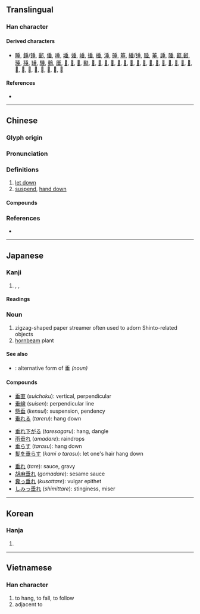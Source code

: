 {{character info/new}}
{{also|埀|乗|重}}
==Translingual==
{{stroke order|type=animate}}

===Han character===
{{Han char|rn=32|rad=土|as=05|sn=8|four=20104|canj=HJTM}}

====Derived characters====
* [[睡]], [[錘]]/[[锤]], [[郵]], [[倕]], [[唾]], [[埵]], [[娷]], [[崜]], [[捶]], [[棰]], [[涶]], [[硾]], [[箠]], [[綞]]/[[缍]], [[腄]], [[菙]], [[諈]], [[陲]], [[甀]],[[㩾]], [[㻔]], [[䅜]], [[䍋]], [[䮔]], [[䳠]], [[厜]], [[𠝶]], [[𡐱]], [[𡑈]], [[𡙇]], [[𢏴]], [[𢔝]], [[𢛉]], [[𢛲]], [[𢻩]], [[𣂩]], [[𣇦]], [[𤷣]], [[𥡭]], [[𦈼]], [[𦖋]], [[𦥻]], [[𧌯]], [[𨉡]], [[𨔠]], [[𨲉]], [[𩃒]], [[𩗰]], [[𩜀]], [[𩣷]], [[𩩞]], [[𩭦]], [[𩸫]], [[𫵌]]

====References====
* {{Han ref|kx=0227.160|dkj=05012|dj=0463.020|hdz=10432.050|uh=5782|ud=22402|bh=ABAB|bd=43947}}

----

==Chinese==
{{zh-forms|alt=埀,𡍮:ancient form,𠂹:ancient form,𠄒:ancient form,𠣔:ancient form}}

===Glyph origin===
{{Han etym}}

===Pronunciation===
{{zh-pron
|m=chuí
|c=seoi4
|mn=sûi/qz:sêr/tw,xm:sê/tw,zz:sôe
|mn_note=sûi - literary; sêr/sê/sôe - vernacular
|mc=y
|oc=y
|cat=v
}}

===Definitions===
{{zh-hanzi}}

# [[let down]]
# [[suspend]], [[hand down]]

====Compounds====
{{zh-der|垂愛|垂成|垂垂|垂釣|垂範|垂掛|垂花門|垂絕|垂老|垂淚|垂憐|垂簾聽政|垂柳|垂落|垂暮|垂念|垂盼|垂泣|垂青|垂示|垂手|垂首|垂死|垂體|垂涕|垂髫|垂頭喪氣|垂亡|垂危|垂問|垂涎|垂線|垂懸|垂詢|垂楊柳|垂衣拱手|垂直|垂直帶|垂直關係|垂直貿易|垂直起落飛機|垂直尾翼|下垂|並垂不朽|事敗垂成|低垂|公垂線|創業垂統|功垂竹帛|功墮垂成|功敗垂成|北垂|南垂|厄利垂亞|名垂不朽|名垂後世|名垂竹帛|名垂罔極|名垂青史|四垂|坐不垂堂|垂下|垂名|垂名竹帛|垂命|垂堂|垂察|垂心|垂憫|垂手可得|垂手而得|垂手過膝|垂披|垂拱|垂拱而治|垂教|垂於將來|垂棘|垂楊|垂橐|垂櫜|垂死掙扎|垂涎三尺|垂涎欲滴|垂照|垂璧|垂白|垂白上僂|垂白之親|垂直線|垂直起飛|垂直距離|垂直面|垂簾|垂統|垂絲|垂綸|垂線足|垂翅|垂聽|垂裕後昆|垂足|垂鑒|垂陰|垂露|垂面|垂頭|垂頭拱手|垂頭搨翼|垂首喪氣|垂馨千祀|垂髮|夜幕低垂|奄奄垂絕|德垂後裔|愴然垂首|懷金垂紫|懸壅垂|懸針垂露|披垂|拖紫垂青|拱手垂裳|敗於垂成|染指垂涎|永垂不朽|海立雲垂|涕淚交垂|獨垂青盼|眉垂目合|綈袍垂愛|綠楊垂柳|羊裘垂釣|耳垂|聯垂|胃下垂|腦下垂體|舯垂|艉垂標|艏垂標|西垂|邥垂|鉛垂線|飛蠅垂珠|饞涎欲垂|鳴琴垂拱}}

===References===
* {{R:nan:thcwdq}}

{{zh-cat|Intermediate}}

----

==Japanese==

===Kanji===
{{ja-kanji|grade=6|rs=土05}}

# {{l|en|suspend}}, {{l|en|dangle}}, {{l|en|hang}}

====Readings====
{{ja-readings
|goon=ずい
|kanon=すい
|kun=た-れる, た-らす, た-れ, なんなんと-す
|nanori=たる, だれ
}}

===Noun===
{{ja-noun|しで}}

# zigzag-shaped paper streamer often used to adorn Shinto-related objects
# [[hornbeam]] plant

====See also====
* {{ja-r|四手|しで}}: alternative form of 垂 ''(noun)''

====Compounds====
{{top3}}
* [[垂直]] (''suichoku''): vertical, perpendicular
* [[垂線]] (''suisen''): perpendicular line
* [[懸垂]] (''kensui''): suspension, pendency
* [[垂れる]] (''tareru''): hang down
{{mid3}}
* [[垂れ下がる]] (''taresagaru''): hang, dangle
* [[雨垂れ]] (''amadare''): raindrops
* [[垂らす]] (''tarasu''): hang down
* [[髪を垂らす]] (''kami o tarasu''): let one's hair hang down
{{mid3}}
* [[垂れ]] (''tare''): sauce, gravy
* [[胡麻垂れ]] (''gomadare''): sesame sauce
* [[糞っ垂れ]] (''kusottare''): vulgar epithet
* [[しみっ垂れ]] (''shimittare''): stinginess, miser
{{bottom}}

----

==Korean==

===Hanja===
{{ko-hanja|hangeul=수}}

# {{defn|lang=ko|sort=土05}}

----

==Vietnamese==

===Han character===
{{vi-hantu|thùy|rs=土05}}

# to hang, to fall, to follow
# adjacent to